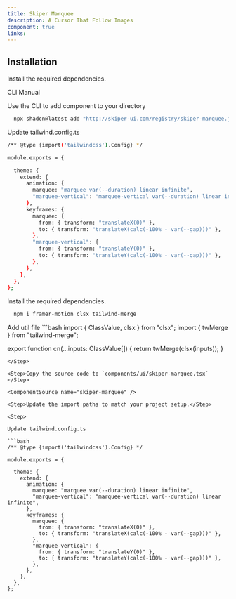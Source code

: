 ```yaml
---
title: Skiper Marquee
description: A Cursor That Follow Images
component: true
links:
---
```


<ComponentPreview
  name="skiper-marquee-demo"
  className="[&_.preview>[data-orientation=vertical]]:sm:max-w-[70%]"
  description="All variations"
/>

## Installation

Install the required dependencies.

<Tabs defaultValue="cli">

<TabsList>
  <TabsTrigger value="cli"  >CLI</TabsTrigger>
  <TabsTrigger value="manual" >Manual</TabsTrigger>
</TabsList>

<TabsContent value="cli">

<Steps>

<Step>

Use the CLI to add component to your directory

```bash
  npx shadcn@latest add "http://skiper-ui.com/registry/skiper-marquee.json"
```

</Step>


<Step>

Update tailwind.config.ts

```bash
/** @type {import('tailwindcss').Config} */

module.exports = {

  theme: {
    extend: {
      animation: {
        marquee: "marquee var(--duration) linear infinite",
        "marquee-vertical": "marquee-vertical var(--duration) linear infinite",
      },
      keyframes: {
        marquee: {
          from: { transform: "translateX(0)" },
          to: { transform: "translateX(calc(-100% - var(--gap)))" },
        },
        "marquee-vertical": {
          from: { transform: "translateY(0)" },
          to: { transform: "translateY(calc(-100% - var(--gap)))" },
        },
      },
    },
  },
};
```

</Step>


</Steps>

</TabsContent>

<TabsContent value="manual">

<Steps>

<Step>

Install the required dependencies.

```bash
  npm i framer-motion clsx tailwind-merge
```

</Step>

<Step>
Add util file
```bash
import { ClassValue, clsx } from "clsx";
import { twMerge } from "tailwind-merge";
 
export function cn(...inputs: ClassValue[]) {
  return twMerge(clsx(inputs));
}
```
</Step>

<Step>Copy the source code to `components/ui/skiper-marquee.tsx` </Step>

<ComponentSource name="skiper-marquee" />

<Step>Update the import paths to match your project setup.</Step>

<Step>

Update tailwind.config.ts

```bash
/** @type {import('tailwindcss').Config} */

module.exports = {

  theme: {
    extend: {
      animation: {
        marquee: "marquee var(--duration) linear infinite",
        "marquee-vertical": "marquee-vertical var(--duration) linear infinite",
      },
      keyframes: {
        marquee: {
          from: { transform: "translateX(0)" },
          to: { transform: "translateX(calc(-100% - var(--gap)))" },
        },
        "marquee-vertical": {
          from: { transform: "translateY(0)" },
          to: { transform: "translateY(calc(-100% - var(--gap)))" },
        },
      },
    },
  },
};
```

</Step>

</Steps>



</TabsContent>

</Tabs>
